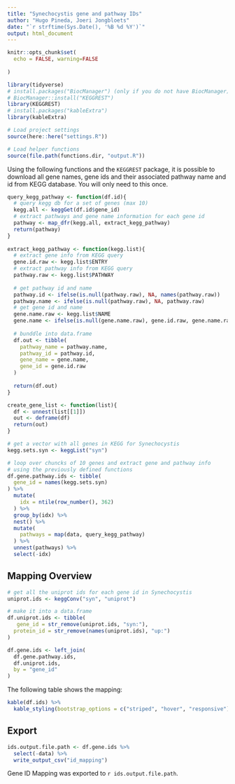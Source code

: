 ```yaml
---
title: "Synechocystis gene and pathway IDs"
author: "Hugo Pineda, Joeri Jongbloets"
date: "`r strftime(Sys.Date(), '%B %d %Y')`"
output: html_document
---
```


```r
knitr::opts_chunk$set(
  echo = FALSE, warning=FALSE
  
)

library(tidyverse)
# install.packages("BiocManager") (only if you do not have BiocManager)
# BiocManager::install("KEGGREST")
library(KEGGREST)
# install.packages("kableExtra")
library(kableExtra)
```

```r
# Load project settings
source(here::here("settings.R"))

# Load helper functions
source(file.path(functions.dir, "output.R"))
```

Using the following functions and the `KEGGREST` package, it is possible to download all gene names, gene ids and their associated pathway name and id from KEGG database. You will only need to this once.

```r
query_kegg_pathway <- function(df.id){
  # query kegg db for a set of genes (max 10)
  kegg.all <- keggGet(df.id$gene_id)
  # extract pathways and gene name information for each gene id
  pathway <- map_dfr(kegg.all, extract_kegg_pathway)
  return(pathway)
}
  
extract_kegg_pathway <- function(kegg.list){
  # extract gene info from KEGG query
  gene.id.raw <- kegg.list$ENTRY
  # extract pathway info from KEGG query
  pathway.raw <- kegg.list$PATHWAY
  
  # get pathway id and name
  pathway.id <- ifelse(is.null(pathway.raw), NA, names(pathway.raw))
  pathway.name <- ifelse(is.null(pathway.raw), NA, pathway.raw)
  # get gene id and name
  gene.name.raw <- kegg.list$NAME
  gene.name <- ifelse(is.null(gene.name.raw), gene.id.raw, gene.name.raw)
  
  # bunddle into data.frame
  df.out <- tibble(
    pathway_name = pathway.name,
    pathway_id = pathway.id,
    gene_name = gene.name,
    gene_id = gene.id.raw
  )
  
  return(df.out)
}

create_gene_list <- function(list){
  df <- unnest(list[[1]])
  out <- deframe(df)
  return(out)
}
```


```r
# get a vector with all genes in KEGG for Synechocystis
kegg.sets.syn <- keggList("syn")

# loop over chuncks of 10 genes and extract gene and pathway info 
# using the previously defined functions
df.gene.pathway.ids <- tibble(
  gene_id = names(kegg.sets.syn)
) %>%
  mutate(
    idx = ntile(row_number(), 362)
  ) %>%
  group_by(idx) %>%
  nest() %>%
  mutate(
    pathways = map(data, query_kegg_pathway)
  ) %>%
  unnest(pathways) %>% 
  select(-idx)

```

## Mapping Overview

```r
# get all the uniprot ids for each gene id in Synechocystis
uniprot.ids <- keggConv("syn", "uniprot")

# make it into a data.frame
df.uniprot.ids <- tibble(
   gene_id = str_remove(uniprot.ids, "syn:"),
  protein_id = str_remove(names(uniprot.ids), "up:")
)

```

```r
df.gene.ids <- left_join(
  df.gene.pathway.ids, 
  df.uniprot.ids, 
  by = "gene_id"
)
```

The following table shows the mapping:

```r
kable(df.ids) %>%
  kable_styling(bootstrap_options = c("striped", "hover", "responsive"))
```

## Export

```r
ids.output.file.path <- df.gene.ids %>% 
  select(-data) %>% 
  write_output_csv("id_mapping")
```

Gene ID Mapping was exported to `r ids.output.file.path`.

